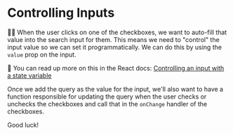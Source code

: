 # Controlling Inputs

<EpicVideo url="https://www.epicreact.dev/workshops/react-hooks/controlling-inputs" />

👨‍💼 When the user clicks on one of the checkboxes, we want to auto-fill that
value into the search input for them. This means we need to "control" the input
value so we can set it programmatically. We can do this by using the `value`
prop on the input.

📜 You can read up more on this in the React docs:
[Controlling an input with a state variable](https://react.dev/reference/react-dom/components/input#controlling-an-input-with-a-state-variable)

Once we add the query as the value for the input, we'll also want to have a
function responsible for updating the query when the user checks or unchecks the
checkboxes and call that in the `onChange` handler of the checkboxes.

Good luck!
